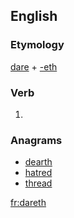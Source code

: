 ==English==

===Etymology===
[[dare]] + [[-eth]]

===Verb===
{{en-verb form}}

# {{context|archaic}} {{third-person singular of|dare}}

===Anagrams===
* [[dearth#English|dearth]]
* [[hatred#English|hatred]]
* [[thread#English|thread]]

[[fr:dareth]]